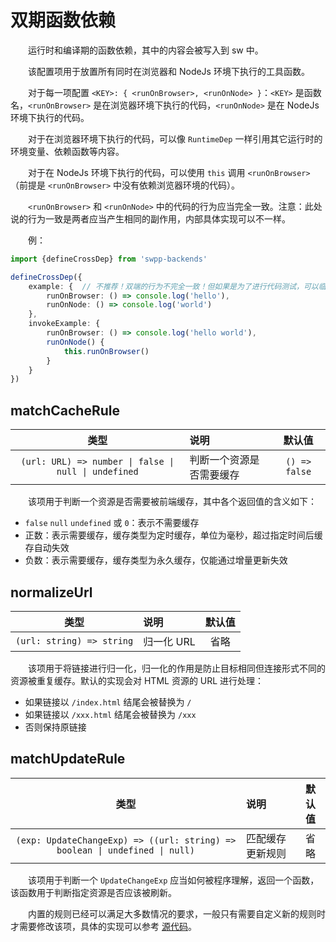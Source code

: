 # 双期函数依赖

&emsp;&emsp;运行时和编译期的函数依赖，其中的内容会被写入到 sw 中。

&emsp;&emsp;该配置项用于放置所有同时在浏览器和 NodeJs 环境下执行的工具函数。

&emsp;&emsp;对于每一项配置 `<KEY>: { <runOnBrowser>, <runOnNode> }`：`<KEY>` 是函数名，`<runOnBrowser>` 是在浏览器环境下执行的代码，`<runOnNode>` 是在 NodeJs 环境下执行的代码。

&emsp;&emsp;对于在浏览器环境下执行的代码，可以像 `RuntimeDep` 一样引用其它运行时的环境变量、依赖函数等内容。

&emsp;&emsp;对于在 NodeJs 环境下执行的代码，可以使用 `this` 调用 `<runOnBrowser>`（前提是 `<runOnBrowser>` 中没有依赖浏览器环境的代码）。

&emsp;&emsp;`<runOnBrowser>` 和 `<runOnNode>` 中的代码的行为应当完全一致。注意：此处说的行为一致是两者应当产生相同的副作用，内部具体实现可以不一样。

&emsp;&emsp;例：

```typescript
import {defineCrossDep} from 'swpp-backends'

defineCrossDep({
    example: {  // 不推荐！双端的行为不完全一致！但如果是为了进行代码测试，可以临时这么干。
        runOnBrowser: () => console.log('hello'),
        runOnNode: () => console.log('world')
    },
    invokeExample: {
        runOnBrowser: () => console.log('hello world'),
        runOnNode() {
            this.runOnBrowser()
        }
    }
})
```

## matchCacheRule

|                          类型                          | 说明           |      默认值      |
|:----------------------------------------------------:|:-------------|:-------------:|
| `(url: URL) => number \| false \| null \| undefined` | 判断一个资源是否需要缓存 | `() => false` |

&emsp;&emsp;该项用于判断一个资源是否需要被前端缓存，其中各个返回值的含义如下：

- `false` `null` `undefined` 或 `0`：表示不需要缓存
- 正数：表示需要缓存，缓存类型为定时缓存，单位为毫秒，超过指定时间后缓存自动失效
- 负数：表示需要缓存，缓存类型为永久缓存，仅能通过增量更新失效

## normalizeUrl

|            类型             | 说明      | 默认值 |
|:-------------------------:|:--------|:---:|
| `(url: string) => string` | 归一化 URL | 省略  |

&emsp;&emsp;该项用于将链接进行归一化，归一化的作用是防止目标相同但连接形式不同的资源被重复缓存。默认的实现会对 HTML 资源的 URL 进行处理：

- 如果链接以 `/index.html` 结尾会被替换为 `/`
- 如果链接以 `/xxx.html` 结尾会被替换为 `/xxx`
- 否则保持原链接

## matchUpdateRule

|                                     类型                                      | 说明       | 默认值 |
|:---------------------------------------------------------------------------:|:---------|:---:|
| `(exp: UpdateChangeExp) => ((url: string) => boolean \| undefined \| null)` | 匹配缓存更新规则 | 省略  |

&emsp;&emsp;该项用于判断一个 `UpdateChangeExp` 应当如何被程序理解，返回一个函数，该函数用于判断指定资源是否应该被刷新。

&emsp;&emsp;内置的规则已经可以满足大多数情况的要求，一般只有需要自定义新的规则时才需要修改该项，具体的实现可以参考 [源代码](https://github.com/EmptyDreams/swpp-backends/blob/v3/src/swpp/database/CrossDepCode.ts#L64)。